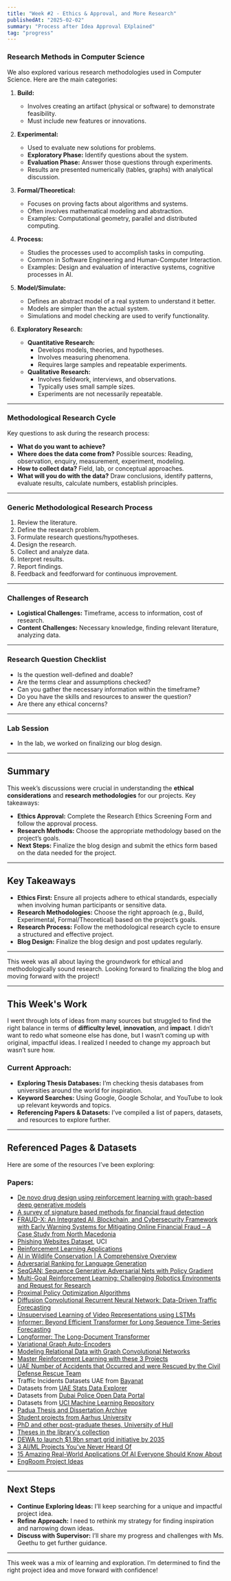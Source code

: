 ```yaml
---
title: "Week #2 - Ethics & Approval, and More Research"
publishedAt: "2025-02-02"
summary: "Process after Idea Approval EXplained"
tag: "progress"
---
```


### Research Methods in Computer Science

We also explored various research methodologies used in Computer Science. Here are the main categories:

1. **Build:**
   - Involves creating an artifact (physical or software) to demonstrate feasibility.
   - Must include new features or innovations.

2. **Experimental:**
   - Used to evaluate new solutions for problems.
   - **Exploratory Phase:** Identify questions about the system.
   - **Evaluation Phase:** Answer those questions through experiments.
   - Results are presented numerically (tables, graphs) with analytical discussion.

3. **Formal/Theoretical:**
   - Focuses on proving facts about algorithms and systems.
   - Often involves mathematical modeling and abstraction.
   - Examples: Computational geometry, parallel and distributed computing.

4. **Process:**
   - Studies the processes used to accomplish tasks in computing.
   - Common in Software Engineering and Human-Computer Interaction.
   - Examples: Design and evaluation of interactive systems, cognitive processes in AI.

5. **Model/Simulate:**
   - Defines an abstract model of a real system to understand it better.
   - Models are simpler than the actual system.
   - Simulations and model checking are used to verify functionality.

6. **Exploratory Research:**
   - **Quantitative Research:**
     - Develops models, theories, and hypotheses.
     - Involves measuring phenomena.
     - Requires large samples and repeatable experiments.
   - **Qualitative Research:**
     - Involves fieldwork, interviews, and observations.
     - Typically uses small sample sizes.
     - Experiments are not necessarily repeatable.

---

### Methodological Research Cycle

Key questions to ask during the research process:
- **What do you want to achieve?**
- **Where does the data come from?** Possible sources: Reading, observation, enquiry, measurement, experiment, modeling.
- **How to collect data?** Field, lab, or conceptual approaches.
- **What will you do with the data?** Draw conclusions, identify patterns, evaluate results, calculate numbers, establish principles.

---

### Generic Methodological Research Process
1. Review the literature.
2. Define the research problem.
3. Formulate research questions/hypotheses.
4. Design the research.
5. Collect and analyze data.
6. Interpret results.
7. Report findings.
8. Feedback and feedforward for continuous improvement.

---

### Challenges of Research
- **Logistical Challenges:** Timeframe, access to information, cost of research.
- **Content Challenges:** Necessary knowledge, finding relevant literature, analyzing data.

---

### Research Question Checklist
- Is the question well-defined and doable?
- Are the terms clear and assumptions checked?
- Can you gather the necessary information within the timeframe?
- Do you have the skills and resources to answer the question?
- Are there any ethical concerns?

---

### Lab Session
- In the lab, we worked on finalizing our blog design.

---

## Summary

This week’s discussions were crucial in understanding the **ethical considerations** and **research methodologies** for our projects. Key takeaways:
- **Ethics Approval:** Complete the Research Ethics Screening Form and follow the approval process.
- **Research Methods:** Choose the appropriate methodology based on the project’s goals.
- **Next Steps:** Finalize the blog design and submit the ethics form based on the data needed for the project.

---

## Key Takeaways
- **Ethics First:** Ensure all projects adhere to ethical standards, especially when involving human participants or sensitive data.
- **Research Methodologies:** Choose the right approach (e.g., Build, Experimental, Formal/Theoretical) based on the project’s goals.
- **Research Process:** Follow the methodological research cycle to ensure a structured and effective project.
- **Blog Design:** Finalize the blog design and post updates regularly.

---

This week was all about laying the groundwork for ethical and methodologically sound research. Looking forward to finalizing the blog and moving forward with the project!

---

## This Week's Work

I went through lots of ideas from many sources but struggled to find the right balance in terms of **difficulty level**, **innovation**, and **impact**. I didn’t want to redo what someone else has done, but I wasn’t coming up with original, impactful ideas. I realized I needed to change my approach but wasn’t sure how.

### Current Approach:
- **Exploring Thesis Databases:** I’m checking thesis databases from universities around the world for inspiration.
- **Keyword Searches:** Using Google, Google Scholar, and YouTube to look up relevant keywords and topics.
- **Referencing Papers & Datasets:** I’ve compiled a list of papers, datasets, and resources to explore further.

---

## Referenced Pages & Datasets

Here are some of the resources I’ve been exploring:

### Papers:
- [De novo drug design using reinforcement learning with graph-based deep generative models](https://chemrxiv.org/engage/chemrxiv/article-details/60fc07bd171fc7a0adb87039)
- [A survey of signature based methods for financial fraud detection](https://doi.org/10.1016/j.cose.2009.02.001)
- [FRAUD-X: An Integrated AI, Blockchain, and Cybersecurity Framework with Early Warning Systems for Mitigating Online Financial Fraud – A Case Study from North Macedonia](https://ieeexplore.ieee.org/abstract/document/10908824)
- [Phishing Websites Dataset](https://archive.ics.uci.edu/dataset/327/phishing+websites), UCI
- [Reinforcement Learning Applications](https://arxiv.org/abs/1908.06973)
- [AI in Wildlife Conservation | A Comprehensive Overview](https://saiwa.ai/blog/ai-in-wildlife-conservation/)
- [Adversarial Ranking for Language Generation](https://proceedings.neurips.cc/paper_files/paper/2017/file/bf201d5407a6509fa536afc4b380577e-Paper.pdf)
- [SeqGAN: Sequence Generative Adversarial Nets with Policy Gradient](https://paperswithcode.com/paper/seqgan-sequence-generative-adversarial-nets)
- [Multi-Goal Reinforcement Learning: Challenging Robotics Environments and Request for Research](https://paperswithcode.com/paper/multi-goal-reinforcement-learning-challenging)
- [Proximal Policy Optimization Algorithms](https://paperswithcode.com/paper/proximal-policy-optimization-algorithms)
- [Diffusion Convolutional Recurrent Neural Network: Data-Driven Traffic Forecasting](https://arxiv.org/pdf/1707.01926v3)
- [Unsupervised Learning of Video Representations using LSTMs](https://paperswithcode.com/paper/unsupervised-learning-of-video)
- [Informer: Beyond Efficient Transformer for Long Sequence Time-Series Forecasting](https://paperswithcode.com/paper/informer-beyond-efficient-transformer-for)
- [Longformer: The Long-Document Transformer](https://paperswithcode.com/paper/longformer-the-long-document-transformer)
- [Variational Graph Auto-Encoders](https://paperswithcode.com/paper/variational-graph-auto-encoders)
- [Modeling Relational Data with Graph Convolutional Networks](https://paperswithcode.com/paper/modeling-relational-data-with-graph)
- [Master Reinforcement Learning with these 3 Projects](https://www.youtube.com/watch?v=qTY4Rr-x5q0)
- [UAE Number of Accidents that Occurred and were Rescued by the Civil Defense Rescue Team](https://uaestat.fcsc.gov.ae/vis?lc=en&fs[0]=FCSC%20-%20Statistical%20Hierarchy%2C0%7CTraffic%20Accidents%23SJU_TA%23&pg=0&fc=FCSC%20-%20Statistical%20Hierarchy&snb=13&df[ds]=FCSC-RDS&df[id]=DF_CIVIL_RESC&df[ag]=FCSA&df[vs]=3.0.0&pd=2020%2C&dq=...A........&ly[rw]=TIME_PERIOD&ly[cl]=CIVIL_RESC&ly[rs]=REF_AREA&to[TIME_PERIOD]=false)
- Traffic Incidents Datasets UAE from [Bayanat](https://bayanat.ae/)
- Datasets from [UAE Stats Data Explorer](https://uaestat.fcsc.gov.ae/?lc=en&fs[0]=FCSC%20-%20Statistical%20Hierarchy%2C0%7CTraffic%20Accidents%23SJU_TA%23&pg=0&fc=FCSC%20-%20Statistical%20Hierarchy&snb=13)
- Datasets from [Dubai Police Open Data Portal](https://www.dubaipolice.gov.ae/wps/portal/home/opendata/!ut/p/z0/04_Sj9CPykssy0xPLMnMz0vMAfIjo8zi_T29HQ2NvA18_V2NzQwCA_y9Ayy83Y3cDU30g1Pz9AuyHRUBjXStxQ!!/)
- Datasets from [UCI Machine Learning Repository](https://archive.ics.uci.edu/)
- [Padua Thesis and Dissertation Archive](https://thesis.unipd.it/community-list)
- [Student projects from Aarhus University](https://library.au.dk/en/resources/theses)
- [PhD and other post-graduate theses, University of Hull](https://www.hull.ac.uk/choose-hull/study-at-hull/library/resources/theses-and-dissertations)
- [Theses in the library's collection](https://www.helsinki.fi/en/helsinki-university-library/using-collections/theses)
- [DEWA to launch $1.9bn smart grid initiative by 2035](https://smartwatermagazine.com/news/dubai-electricity-and-water-authority-dewa/dewa-launch-19bn-smart-grid-initiative-2035#:~:text=In%202014%2C%20DEWA%20developed%20its,to%20emerging%20opportunities%20and%20requirements.)
- [3 AI/ML Projects You've Never Heard Of](https://www.youtube.com/watch?v=Mm8FPuhkQ6c)
- [15 Amazing Real-World Applications Of AI Everyone Should Know About](https://www.forbes.com/sites/bernardmarr/2023/05/10/15-amazing-real-world-applications-of-ai-everyone-should-know-about/)
- [EngRoom Project Ideas](https://www.enggroom.com/ProjectIdeas.aspx)

---

## Next Steps

- **Continue Exploring Ideas:** I’ll keep searching for a unique and impactful project idea.
- **Refine Approach:** I need to rethink my strategy for finding inspiration and narrowing down ideas.
- **Discuss with Supervisor:** I’ll share my progress and challenges with Ms. Geethu to get further guidance.

---

This week was a mix of learning and exploration. I’m determined to find the right project idea and move forward with confidence!